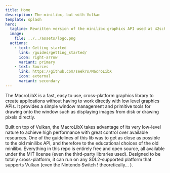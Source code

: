 ```yaml
---
title: Home
description: The minilibx, but with Vulkan
template: splash
hero:
  tagline: Rewritten version of the minilibx graphics API used at 42school, using SDL2 & Vulkan.
  image:
    file: ../../assets/logo.png
  actions:
    - text: Getting started
      link: /guides/getting_started/
      icon: right-arrow
      variant: primary
    - text: Sources
      link: https://github.com/seekrs/MacroLibX
      icon: external
      variant: secondary
---
```



The MacroLibX is a fast, easy to use, cross-platform graphics library to create applications without having to work directly with low level graphics APIs.
It provides a simple window management and primitive tools for drawing onto the window such as displaying images from disk or drawing pixels directly.

<CardGrid>
	<Card title="Lightning fast" icon="rocket">
		Built on top of Vulkan, the MacroLibX takes advantage of its very low-level nature to achieve high performance with great control over available resources.
	</Card>
	<Card title="Close to the old minilibx" icon="approve-check-circle">
		One of the guidelines of this lib was to get as close as possible to the old minilibx API, and therefore to the educational choices of the old minilibx.
	</Card>
	<Card title="It's all FOSS" icon="open-book">
		Everything in this repo is entirely free and open source, all available under the MIT license (even the third-party libraries used).
	</Card>
	<Card title="Cross-platform" icon="laptop">
		Designed to be totally cross-platform, it can run on any SDL2-supported platform that supports Vulkan (even the Nintendo Switch ! theoretically... ).
	</Card>
</CardGrid>
